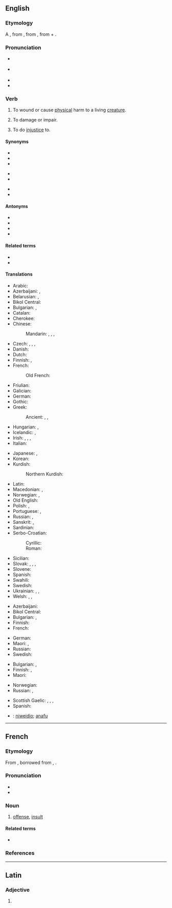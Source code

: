 ==English==
{{wikipedia|injury}}

===Etymology===
{{root|en|ine-pro|*h₂yew-}}
A {{back-formation|en|injury|nocap=1}}, from {{der|en|xno|injurie}}, from {{der|en|la|iniūria||injustice; wrong; offense}}, from {{m|la|in-||not}} + {{m|la|ius|iūs, iūris|right, law}}.

===Pronunciation===
* {{a|GA}} {{IPA|en|/ˈɪndʒɚ/}}
* {{a|RP}} {{IPA|en|/ˈɪndʒə/}}
* {{audio|en|en-us-injure.ogg|Audio (US)}}
* {{rhymes|en|ɪndʒə(ɹ)}}

===Verb===
{{en-verb}}

# {{lb|en|transitive}} To wound or cause [[physical]] harm to a living [[creature]].
# {{lb|en|transitive}} To damage or impair.
# {{lb|en|transitive}} To do [[injustice]] to.

====Synonyms====
{{top3}}
* {{l|en|harm}}
* {{l|en|damage}}
* {{l|en|hurt}}
{{mid3}}
* {{l|en|disfigure}}
* {{l|en|wound}}
{{mid3}}
* {{l|en|mar}}
* {{l|en|impair}}
{{bottom}}

====Antonyms====
* {{l|en|praise}}
* {{l|en|help}}
* {{l|en|preserve}}
* {{l|en|benefit}}

====Related terms====
* {{l|en|injurious}}
* {{l|en|injury}}

====Translations====
{{trans-top|to wound or cause physical harm}}
* Arabic: {{t+|ar|جَرَحَ}}
* Azerbaijani: {{t+|az|yaralamaq}}, {{t|az|xəsarət gətirmək}}
* Belarusian: {{t|be|ра́ніць|impf|pf}}, {{t|be|пара́ніць|pf}}
* Bikol Central: {{t|bcl|uragan}}
* Bulgarian: {{t+|bg|раня́вам|impf}}, {{t|bg|раня́|pf}}
* Catalan: {{t+|ca|ferir}}
* Cherokee: {{t|chr|ᎠᏐᏅᏍᎦ}}
* Chinese:
*: Mandarin: {{t+|cmn|傷害}}, {{t+|cmn|伤害|tr=shānghài}}, {{t+|cmn|損傷}}, {{t+|cmn|损伤|tr=sǔnshāng}}
* Czech: {{t|cs|zraňovat|impf}}, {{t|cs|ranit|pf}}, {{t+|cs|zranit|pf}}, {{t|cs|poranit|pf}}
* Danish: {{t|da|såre}}
* Dutch: {{t+|nl|kwetsen}}
* Finnish: {{t+|fi|vahingoittaa}}, {{t+|fi|haavoittaa}}
* French: {{t+|fr|blesser}}
*: Old French: {{t|fro|blechier}}
* Friulian: {{t|fur|ferî}}
* Galician: {{t+|gl|ferir}}
* German: {{t+|de|verletzen}}
* Gothic: {{t|got|𐌰𐌲𐌻𐌾𐌰𐌽}}
* Greek:
*: Ancient: {{t|grc|τιτρώσκω}}, {{t|grc|τραυματίζω}}, {{t|grc|βλάπτω}}
* Hungarian: {{t+|hu|megsebesít}}, {{t+|hu|megsebez}}
* Icelandic: {{t+|is|slasa}}, {{t|is|særa}}
* Irish: {{t|ga|déan díobháil}}, {{t|ga|díobháil}}, {{t+|ga|leon}}, {{t|ga|gortaigh}}
* Italian: {{t+|it|ferire}}
{{trans-mid}}
* Japanese: {{t+|ja|痛める|tr=いためる, itameru}}, {{t|ja|傷付ける|tr=きずつける, kizutsukeru}}
* Korean: {{t+|ko|해치다}}
* Kurdish:
*: Northern Kurdish: {{t+|kmr|birîndar kirin}}
* Latin: {{t+|la|noceo}}
* Macedonian: {{t|mk|ранува|impf}}, {{t|mk|рани|pf}}
* Norwegian: {{t+|no|skade}}, {{t|no|såre}}
* Old English: {{t|ang|wierdan}}
* Polish: {{t+|pl|ranić|impf}}, {{t+|pl|zranić|pf}}
* Portuguese: {{t+|pt|ferir}}, {{t+|pt|machucar}}
* Russian: {{t+|ru|ра́нить|impf|pf}}, {{t+|ru|пора́нить|pf}}
* Sanskrit: {{t+|sa|द्रुह्यति}}, {{t+|sa|हिनस्ति}}
* Sardinian: {{t|sc|fèrrere}}
* Serbo-Croatian:
*: Cyrillic: {{t|sh|ра̏нити|pf}}
*: Roman: {{t+|sh|rȁniti|pf}}
* Sicilian: {{t+|scn|firiri}}
* Slovak: {{t|sk|zraňovať|impf}}, {{t|sk|raniť|pf}}, {{t|sk|zraniť|pf}}, {{t|sk|poraniť|pf}}
* Slovene: {{t|sl|raniti|pf}}
* Spanish: {{t+|es|herir}}
* Swahili: {{t+|sw|jeruhi|alt=-jeruhi}}
* Swedish: {{t+|sv|skada}}
* Ukrainian: {{t|uk|ра́нити|impf|pf}}, {{t|uk|пора́нити|pf}}, {{t|uk|зра́нити|pf}}
* Welsh: {{t+|cy|anafu}}, {{t+|cy|niweidio}}, {{t+|cy|brifo}}
{{trans-bottom}}

{{trans-top|to cause damage or impair}}
* Azerbaijani: {{t|az|zərər vurmaq}}
* Bikol Central: {{t|bcl|uragan}}
* Bulgarian: {{t+|bg|разва́лям|impf}}, {{t+|bg|повре́ждам|impf}}
* Finnish: {{t+|fi|vahingoittaa}}
* French: {{t+|fr|blesser}}
{{trans-mid}}
* German: {{t+|de|verletzen}}
* Maori: {{t|mi|whakakino}}, {{t|mi|tunuhuruhuru}}
* Russian: {{t+|ru|повреди́ть|pf}}
* Swedish: {{t+|sv|skada}}
{{trans-bottom}}

{{trans-top|to do injustice to}}
* Bulgarian: {{t+|bg|оби́ждам|impf}}, {{t+|bg|оскърбя́вам|impf}}
* Finnish: {{t|fi|[[olla]] [[epäoikeudenmukainen]]}}, {{t+|fi|loukata}}
* Maori: {{t|mi|tunuhuruhuru}}
{{trans-mid}}
* Norwegian: {{t+|no|skade}}
* Russian: {{t+|ru|обижа́ть|impf}}, {{t+|ru|оби́деть|pf}}
{{trans-bottom}}

{{checktrans-top}}
* Scottish Gaelic: {{t-check|gd|leòn}}, {{t-check|gd|ciùrr}}, {{t-check|gd|sàraich}}, {{t-check|gd|mill}}
* Spanish: {{t+check|es|lastimar}}
{{trans-mid}}
* {{ttbc|cy}}: [[niweidio]]; [[anafu]]
{{trans-bottom}}
{{C|en|Pain}}

----

==French==

===Etymology===
From {{inh|fr|fro|injurie}}, borrowed from {{bor|fr|la|injuria}}, {{m|la|iniūria}}.

===Pronunciation===
* {{fr-IPA}}
* {{audio|fr|Fr-injure.ogg|audio}}

===Noun===
{{fr-noun|f}}

# [[offense]], [[insult]]

====Related terms====
* {{l|fr|injurier}}

===References===
{{R:TLFi}}

----

==Latin==

===Adjective===
{{la-adj-form|injūre}}

# {{inflection of|la|injūrus||voc|m|s}}